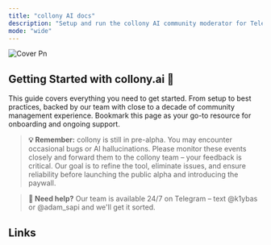 ```yaml
---
title: "collony AI docs"
description: "Setup and run the collony AI community moderator for Telegram & Discord. "
mode: "wide"
---
```


![Cover Pn](/public/cover.png)

## Getting Started with collony.ai 🐝

This guide covers everything you need to get started. From setup to best practices, backed by our team with close to a decade of community management experience. Bookmark this page as your go-to resource for onboarding and ongoing support.

<Columns cols={2}>
  <Card title="Before you start" emoji="car" iconType="regular" href="before-you-start">
    
  </Card>
  <Card title="Prepare your Telegram group" icon="gear" href="/prepare-your-telegram-group.md">
    
  </Card>
  <Card title="Find collony AI on Telegram" icon="magnifying-glass" href="/find-collony-ai-on-telegram.md">
    
  </Card>
  <Card title="Add collony to your group" icon="user-plus" href="/add-collony-to-your-group.md">
    
  </Card>
  <Card title="In-bot setup menu" icon="sliders" href="/in-bot-setup-menu.md">
    
  </Card>
  <Card title="Add project description" icon="file-lines" href="/add-project-description.md">
    
  </Card>
  <Card title="Add knowledge base" icon="book" href="/add-project-knowledge-base.md">
    
  </Card>
  <Card title="Set moderation rules" icon="shield" href="/set-community-moderation-rules.md">
    
  </Card>
  <Card title="Set moderator personality" icon="face-smile" href="/set-community-mod-personality.md">
    
  </Card>
  <Card title="Manage admins & moderators" icon="users" href="/manage-admins-and-moderators.md">
    
  </Card>
  <Card title="Admin dashboard chat" icon="bell" href="/setup-the-admin-dashboard-chat.md">
    
  </Card>
</Columns>

> **💡 Remember:** collony is still in pre-alpha. You may encounter occasional bugs or AI hallucinations. Please monitor these events closely and forward them to the collony team – your feedback is critical. Our goal is to refine the tool, eliminate issues, and ensure reliability before launching the public alpha and introducing the paywall.

> **👀 Need help?** Our team is available 24/7 on Telegram – text @k1ybas or @adam_sapi and we'll get it sorted.

## Links

<Columns cols={2}>
  <Card title="Telegram" icon="paper-airplane" href="https://t.me/collonyai">
    
  </Card>
  <Card title="X (Twitter)" icon="x" href="https://x.com/collonyai">
    
  </Card>
  <Card title="LinkedIn" icon="linkedin" href="https://www.linkedin.com/company/collony">
    
  </Card>
  <Card title="Website" icon="globe" href="https://collony.ai">
    
  </Card>
</Columns>